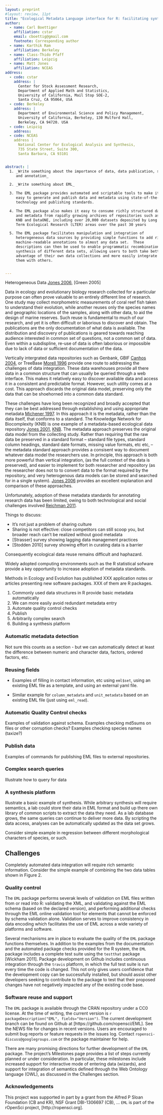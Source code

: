 ```yaml
---
layout: preprint
#layout: review, 11pt
title: "Ecological Metadata Language interface for R: facilitating synthesis and integration of heterogenous data"
author: 
  - name: Carl Boettiger
    affiliation: cstar
    email: cboettig@gmail.com
    footnote: Corresponding author
  - name: Karthik Ram 
    affiliation: Berkeley 
  - name: Class-Thido Pfaff
    affiliation: Leipzig
  - name: Matt Jones 
    affiliation: NCEAS 
address: 
  - code: cstar
    address: | 
      Center for Stock Assessment Research, 
      Department of Applied Math and Statistics, 
      University of California, Mail Stop SOE-2,
      Santa Cruz, CA 95064, USA
  - code: Berkeley
    address: |
      Department of Environmental Science and Policy Management,
      University of California, Berkeley, 130 Mulford Hall,
      Berkeley, CA 94720. USA
  - code: Leipzig
    address: 
  - code: NCEAS
    address |
      National Center for Ecological Analysis and Synthesis,
      735 State Street, Suite 300, 
      Santa Barbara, CA 93101


abstract: | 
  1. _Write something about the importance of data, data publication, sharing
     and annotation_

  2. _Write something about EML_

  3. The EML package provides automated and scriptable tools to make it
     easy to generate and publish data and metadata using state-of-the-art
     technology and publishing standards.

  4. The EML package also makes it easy to consume richly structured data
     and metadata from rapidly growing archives of repositories such as
     KNB and DataONE, including over 20,000 datasets deposited by Long
     Term Ecological Research (LTER) areas over the past 30 years

  5. The EML package facilitates manipulation and integration of
     heterogeneous data sources by providing simple functions to add rich,
     machine-readable annotations to almost any data set.  These
     descriptions can then be used to enable programmatic recombination and
     synthesis of different data sets, allowing users to both take better
     advantage of their own data collections and more easily integrate
     them with others.


---
```



<!--
The future belongs to those who can leverage existing data and provide reusable data.  
-->


Heterogeneous Data
[Jones 2006], [Green 2005] 



Data in ecology and evolutionary biology research collected for a
particular purpose can often prove valuable to an entirely different
line of research. One study may collect morphometric measurements of
coral reef fish taken to understand their evolution, while another
reuses only the species names and geographic locations of the samples,
along with other data, to aid the design of marine reserves.  Such reuse
is fundamental to much of our research, and yet it is often difficult
or laborious to discover and obtain. The publications are the only
documentation of what data is available.  The distribution and discovery
of publications is geared towards reaching audience interested in common
set of questions, not a common set of data. Even within a subdispline,
re-use of data is often laborious or impossible due to lack of data or
sufficient documentation of the data.


Vertically intergrated data repositories such as Genbank, GBIF [Canhos 2004],
or TreeBase [Morell 1996] provide one route to addressing the challenges 
of data integration.  These data warehouses provide all there data in a common 
structure that can usually be queried through a web interface. This makes it
relatively easy to discover available data and access it in a consistent and
predictable format.  However, such utility comes at a cost.  This approach
discards the original data model, preserving only the data that can be shoehorned
into a common data standard. 

<!-- is "data model" more confusing than "data format"? -->

These challenges have long been recognized and broadly accepted that
they can be best addressed through establishing and using appropriate
metadata [Michener 1997]. In this approach it is the metadata, rather than
the data itself, that conforms to a standard.  The Knowledge Network for
Biocomplexity (KNB) is one example of a metadata-based ecological data 
repository [Jones 2001], [KNB].  The metadata approach preserves the original data
model from the collecting study. Rather than requiring that the raw data
be preserved in a standard format -- standard file types, standard column headings, 
standard date formats, missing value formats, etc etc, -- the metadata standard
approach provides a consisent way to document whatever data model the researchers
use.  In principle, this approach is both more powerful than vertical integration, 
(as the full context of the data is preserved), and easier to implement for both
researcher and repository (as the researcher does not to to convert data to 
the format required by the repository, and very heterogenous data models can be 
stored and searched for in a single system).   [Jones 2006] provides
an excellent explanation and comparison of these approaches.  

Unfortunately, adoption of these metadata standards for annotating research
data has been limited, owing to both technological and social challenges 
involved [Reichman 2011].


Things to discuss:

*  It's not just a problem of sharing culture 
* Sharing is not effective: close competitors can still scoop you, but broader reach can't be realized without good metadata 
* [Strasser] survey showing lagging data management practices
* [Stodden 2010] survey showing effort in curating data is a barrier

Consequently ecological
data reuse remains difficult and haphazard. 


Widely adopted computing environments such as the R statistical sofware
provide a key opportunity to increase adoption of metadata standards. 



Methods in Ecology and Evolution has published XXX application notes or articles presenting new software packages.  XXX of them are R packages.  

[Reichman 2011]: http://dx.doi.org/10.1126/science.1197962
[Jones 2006]: http://dx.doi.org/10.1146/annurev.ecolsys.37.091305.110031
[KNB]: http://knb.ecoinformatics.org
[Jones 2001]: http://dx.doi.org/10.1109/4236.957896
[Michener 1997]: http://dx.doi.org/10.1890/1051-0761(1997)007[0330:NMFTES]2.0.CO;2
[Morell 1996]: http://dx.doi.org/10.1126/science.273.5275.569
[Canhos 2004]: https://journals.ku.edu/index.php/jbi/article/viewArticle/3 
[Michener 2006]: http://dx.doi.org/10.1016/j.ecoinf.2005.08.004
[Michener 2012]: http://dx.doi.org/10.1016/j.tree.2011.11.016

1. Commonly used data structures in R provide basic metadata automatically
2. We can more easily avoid redundant metadata entry 
3. Automate quality control checks
4. Publish
5. Arbitrarily complex search 
6. Building a synthesis platform


### Automatic metadata detection

Not sure this counts as a section - but we can automatically detect
at least the difference between numeric and character data, factors,
ordered factors, etc.

### Reusing fields

- Examples of filling in contact information, etc using `eml$set`,
using an existing EML file as a template, and using an external yaml file.

- Similar example for `column_metadata` and `unit_metadata` based on an
existing EML file (just using `eml_read`).

### Automatic Quality Control checks

<!-- Not sure if we'll actually have/need to have all this in place for
this paper?  --> Examples of validation against schema.  Examples checking
md5sums on files or other corruption checks?  Examples checking species
names (taxize?)

### Publish data

Examples of commands for publishing EML files to external repositories.

### Complex search queries

Illustrate how to query for data

### A synthesis platform

Illustrate a basic example of synthesis.  While arbitrary synthesis will
require semantics, a lab could store their data in EML format and build
up there own library of common scripts to extract the data they need. As
a lab database grows, the same queries can continue to deliver more data.
By scripting the data access, analyses can be automatically updated as
the data set grows.

Consider simple example in regression between different morphological
characters of species, or such.


## Challenges

Completely automated data integration will require rich semantic
information. Consider the simple example of combining the two data tables
shown in Figure 2.

<!-- Example illustrating the need for semantics to resolve differences -->

[version 2.1.1]: http://knb.ecoinformatics.org/software/eml/eml-2.1.1
[Temple Lang 2013, XML]: http://cran.r-project.org/web/packages/XML/

### Quality control

The `EML` package performs severak levels of validation on EML files
written from or read into R: validating the XML, and validating against
the EML schema (based on the declared version), and performing additional
checks through the EML online validation tool for elements that cannot
be enforced by schema validation alone.  Validation serves to improve
consistency in data encoding which facilitates the use of EML across a
wide variety of platforms and software.

Several mechanisms are in place to evaluate the quality of the `EML`
package functions themselves.  In addition to the examples from
the documentation and the automated package checks provided for the
R system, the `EML` package includes a complete test suite using the
`testthat` package [Wickham 2011]. Package development on Github includes
continuous integration through the `travis` platform, in which the full
test suite is run every time the code is changed.  This not only gives
users confidence that the development copy can be successfully installed,
but should assist other developers seeking to contribute to the package
to test that their proposed changes have not negatively impacted any of
the existing code base.


### Software reuse and support

The `EML` package is available through the CRAN repository under
a CC0 license. At the time of writing, the current version is `r
packageDescription("EML", fields="Version")`. The current development
branch can be found on Github at [https://github.com/ropensci/EML].
See the NEWS file for changes in recent versions. Users are encouraged
to submit bug reports or feature requests in the issues log.  Contact
`ropensci-discuss@googlegroups.com` or the package maintainer for help.

There are many promising directions for further development of the `EML`
package.  The project's Milestones page provides a list of steps currently
planned or under consideration.  In particular, these milestones include
increased support for interactive mode of entering data (wizards), and
support for integration of semantics defined through the Web Ontology
language (OWL), as discussed in the Challenges section.



### Acknowledgements

This project was supported in part by a grant from the Alfred P Sloan
Foundation (CB and KR), NSF Grant DBI-1306697 (CB), ... `EML` is part
of the rOpenSci project, [http://ropensci.org].

